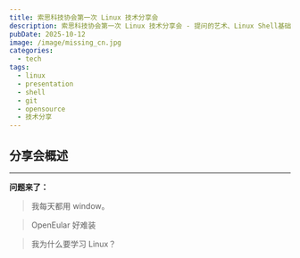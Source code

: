 ```yaml
---
title: 索思科技协会第一次 Linux 技术分享会
description: 索思科技协会第一次 Linux 技术分享会 - 提问的艺术、Linux Shell基础、Git与GitHub、开源贡献入门
pubDate: 2025-10-12
image: /image/missing_cn.jpg
categories:
  - tech
tags:
  - linux
  - presentation
  - shell
  - git
  - opensource
  - 技术分享
---
```



## 分享会概述




---

<PresentationViewer 
  src="/presentations/missing-semster/tech-sharing-session.html" 
  title="课程介绍"
  description="课程介绍"
  height="500px"
/>

**问题来了：**

> 我每天都用 window。

> OpenEular 好难装

> 我为什么要学习 Linux？


<PresentationViewer 
  src="/presentations/missing-semster/whylearinglinux.html" 
  title="为什么要学习Linux"
  description="why learning linux"
  height="500px"
/>



<PresentationViewer 
  src="/presentations/missing-semster/ask-question.html" 
  title="提问的智慧"
  description="how to ask question"
  height="500px"
/>


<PresentationViewer 
  src="/presentations/missing-semster/shell-base.html" 
  title="Shell 基础"
  description="shell base"
  height="500px"
/>



<PresentationViewer 
  src="/presentations/missing-semster/gitandgithub.html" 
  title="Git & Github"
  description="Git & Github"
  height="500px"
/>

<PresentationViewer 
  src="/presentations/missing-semster/opensource.html" 
  title="如何贡献开源社区"
  description="opensource"
  height="500px"
/>


<PresentationViewer 
  src="/presentations/missing-semster/the-last.html" 
  title="最后"
  description="the last"
  height="500px"
/>





